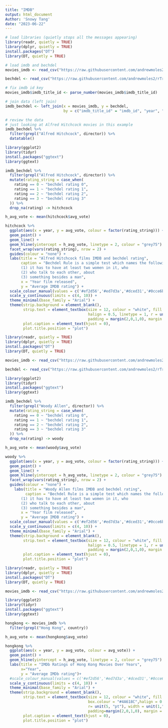 ---
title: "IMDB"
output: html_document
Author: 'Snowy Tang'
date: "2023-06-22"
---

```{r}
# load libraries (quietly stops all the messages appearing)
library(readr, quietly = TRUE)
library(dplyr, quietly = TRUE)
install.packages("DT")
library(DT, quietly = TRUE)

# load imdb and bechdel
movies_imdb <- read_csv("https://raw.githubusercontent.com/andrewmoles2/rTrainIntroduction/main/r-data-wrangling-1/data/IMDb%20movies.csv")

bechdel <- read_csv("https://raw.githubusercontent.com/andrewmoles2/rTrainIntroduction/main/r-data-wrangling-1/data/raw_bechdel.csv")

# fix imdb id key
movies_imdb$imdb_title_id <- parse_number(movies_imdb$imdb_title_id)

# join data (left join)
imdb_bechdel <- left_join(x = movies_imdb, y = bechdel,
                          by = c("imdb_title_id" = "imdb_id", "year", "title"))

# review the data
# just looking at Alfred Hitchcock movies in this example
imdb_bechdel %>%
  filter(grepl("Alfred Hitchcock", director)) %>%
  datatable()
```
```{r}
library(ggplot2)
library(tidyr)
install.packages("ggtext")
library(ggtext)

imdb_bechdel %>%
  filter(grepl("Alfred Hitchcock", director)) %>%
  mutate(rating_string = case_when(
    rating == 0 ~ "bechdel rating 0",
    rating == 1 ~ "bechdel rating 1",
    rating == 2 ~ "bechdel rating 2",
    rating == 3 ~ "bechdel rating 3"
  )) %>%
  drop_na(rating) -> hitchcock

h_avg_vote <- mean(hitchcock$avg_vote)

hitchcock %>%
  ggplot(aes(x = year, y = avg_vote, colour = factor(rating_string))) +
  geom_point() +
  geom_line() +
  geom_hline(yintercept = h_avg_vote, linetype = 2, colour = "grey75") +
  facet_wrap(vars(rating_string), nrow = 2) +
  guides(colour = "none") + 
  labs(title = "Alfred Hitchcock films IMDB and bechdel rating",
       caption = "Bechdel Rule is a simple test which names the following three criteria: 
       (1) it has to have at least two women in it, who 
       (2) who talk to each other, about 
       (3) something besides a man",
       x = "Year film released",
       y = "Average IMDB rating") +
  scale_colour_manual(values = c('#ef2d56','#ed7d3a','#dced31','#0cce6b')) +
  scale_y_continuous(limits = c(4, 10)) +
  theme_minimal(base_family = "Arial") +
  theme(strip.background = element_blank(),
        strip.text = element_textbox(size = 12, colour = "white", fill = "#5D729D", box.colour = "#4A618C",
                                     halign = 0.5, linetype = 1, r = unit(5, "pt"), width = unit(1, "npc"),
                                     padding = margin(2,0,1,0), margin = margin(3,3,3,3)),
        plot.caption = element_text(hjust = 0),
        plot.title.position = "plot")
```

```{r}

library(readr, quietly = TRUE)
library(dplyr, quietly = TRUE)
install.packages("DT")
library(DT, quietly = TRUE)

movies_imdb <- read_csv("https://raw.githubusercontent.com/andrewmoles2/rTrainIntroduction/main/r-data-wrangling-1/data/IMDb%20movies.csv")

bechdel <- read_csv("https://raw.githubusercontent.com/andrewmoles2/rTrainIntroduction/main/r-data-wrangling-1/data/raw_bechdel.csv")

library(ggplot2)
library(tidyr)
install.packages("ggtext")
library(ggtext)

imdb_bechdel %>%
  filter(grepl("Woody Allen", director)) %>%
  mutate(rating_string = case_when(
    rating == 0 ~ "bechdel rating 0",
    rating == 1 ~ "bechdel rating 1",
    rating == 2 ~ "bechdel rating 2",
    rating == 3 ~ "bechdel rating 3"
  )) %>%
  drop_na(rating) -> woody

h_avg_vote <- mean(woody$avg_vote)

woody %>%
  ggplot(aes(x = year, y = avg_vote, colour = factor(rating_string))) +
  geom_point() +
  geom_line() +
  geom_hline(yintercept = h_avg_vote, linetype = 2, colour = "grey75") +
  facet_wrap(vars(rating_string), nrow = 2) +
  guides(colour = "none") + 
    labs(title = "Woody Allen films IMDB and bechdel rating",
         caption = "Bechdel Rule is a simple test which names the following three criteria: 
       (1) it has to have at least two women in it, who 
       (2) who talk to each other, about 
       (3) something besides a man",
       x = "Year film released",
       y = "Average IMDB rating") +
  scale_colour_manual(values = c('#ef2d56','#ed7d3a','#dced31','#0cce6b')) +
  scale_y_continuous(limits = c(4, 10)) +
  theme_minimal(base_family = "Arial") +
  theme(strip.background = element_blank(),
        strip.text = element_textbox(size = 12, colour = "white", fill = "#5D729D", box.colour = "#4A618C",
                                     halign = 0.5, linetype = 1, r = unit(5, "pt"), width = unit(1, "npc"),
                                     padding = margin(2,0,1,0), margin = margin(3,3,3,3)),
        plot.caption = element_text(hjust = 0),
        plot.title.position = "plot")


```


```{r}

library(readr, quietly = TRUE)
library(dplyr, quietly = TRUE)
install.packages("DT")
library(DT, quietly = TRUE)

movies_imdb <- read_csv("https://raw.githubusercontent.com/andrewmoles2/rTrainIntroduction/main/r-data-wrangling-1/data/IMDb%20movies.csv")

library(ggplot2)
library(tidyr)
install.packages("ggtext")
library(ggtext)

hongkong <- movies_imdb %>%
  filter(grepl("Hong Kong", country))

h_avg_vote <- mean(hongkong$avg_vote)

hongkong %>%
  ggplot(aes(x = year, y = avg_vote, colour = avg_vote)) +
  geom_point() +
  geom_hline(yintercept = h_avg_vote, linetype = 2, colour = "grey75") +
  labs(title = "IMDb Ratings of Hong Kong Movies Over Years",
       x="Year",
       y = "Average IMDb rating")+
  #scale_colour_manual(values = c('#ef2d56','#ed7d3a','#dced31','#0cce6b')) +
  scale_y_continuous(limits = c(4, 10)) +
  theme_minimal(base_family = "Arial") +
  theme(strip.background = element_blank(),
        strip.text = element_textbox(size = 12, colour = "white", fill = "#5D729D",
                                     box.colour = "#4A618C",halign = 0.5, linetype = 1,
                                     r= unit(5, "pt"), width = unit(1,"npc"), 
                                     padding=margin(2,0,1,0), margin = margin(3,3,3,3)),
        plot.caption = element_text(hjust = 0),
        plot.title.position = "plot")  

```

